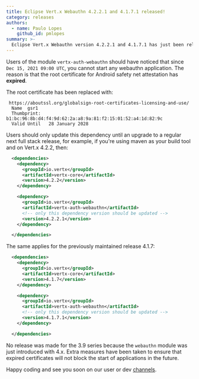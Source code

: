 ```yaml
---
title: Eclipse Vert.x Webauthn 4.2.2.1 and 4.1.7.1 released!
category: releases
authors:
  - name: Paulo Lopes
    github_id: pmlopes
summary: >-
  Eclipse Vert.x Webauthn version 4.2.2.1 and 4.1.7.1 has just been released.
---
```


Users of the module `vertx-auth-webauthn` should have noticed that since `Dec 15, 2021 09:00 UTC`, you cannot start any
webauthn application. The reason is that the root certificate for Android safety net attestation has **expired**.

The root certificate has been replaced with:

```
 https://aboutssl.org/globalsign-root-certificates-licensing-and-use/
  Name 	gsr1
  Thumbprint: b1:bc:96:8b:d4:f4:9d:62:2a:a8:9a:81:f2:15:01:52:a4:1d:82:9c
  Valid Until 	28 January 2028
```

Users should only update this dependency until an upgrade to a regular next full stack release, for example, if you're
using maven as your build tool and on Vert.x 4.2.2, then:

```xml
  <dependencies>
    <dependency>
      <groupId>io.vertx</groupId>
      <artifactId>vertx-core</artifactId>
      <version>4.2.2</version>
    </dependency>

    <dependency>
      <groupId>io.vertx</groupId>
      <artifactId>vertx-auth-webauthn</artifactId>
      <!-- only this dependency version should be updated -->
      <version>4.2.2.1</version>
    </dependency>

  </dependencies>
```

The same applies for the previously maintained release 4.1.7:

```xml
  <dependencies>
    <dependency>
      <groupId>io.vertx</groupId>
      <artifactId>vertx-core</artifactId>
      <version>4.1.7</version>
    </dependency>

    <dependency>
      <groupId>io.vertx</groupId>
      <artifactId>vertx-auth-webauthn</artifactId>
      <!-- only this dependency version should be updated -->
      <version>4.1.7.1</version>
    </dependency>

  </dependencies>
```

No release was made for the 3.9 series because the `webauthn` module was just introduced with 4.x. Extra measures have
been taken to ensure that expired certificates will not block the start of applications in the future.

Happy coding and see you soon on our user or dev [channels](https://vertx.io/channels).
